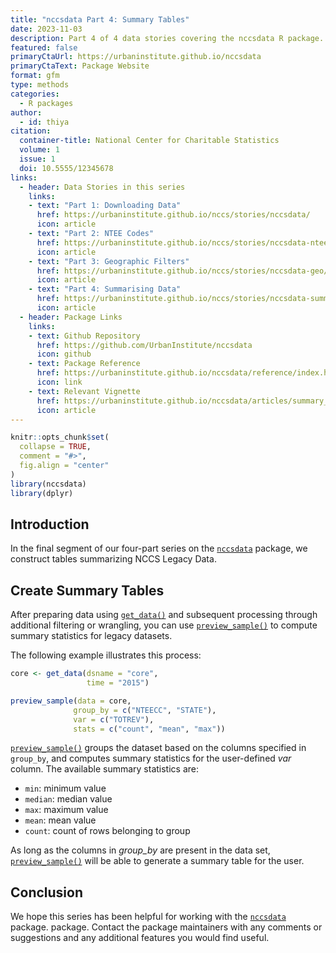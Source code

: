 ```yaml
---
title: "nccsdata Part 4: Summary Tables"
date: 2023-11-03
description: Part 4 of 4 data stories covering the nccsdata R package. This story focuses on summarising NCCS legacy data.
featured: false
primaryCtaUrl: https://urbaninstitute.github.io/nccsdata
primaryCtaText: Package Website
format: gfm
type: methods
categories:
  - R packages
author:
  - id: thiya
citation: 
  container-title: National Center for Charitable Statistics
  volume: 1
  issue: 1
  doi: 10.5555/12345678
links:
  - header: Data Stories in this series
    links:
    - text: "Part 1: Downloading Data"
      href: https://urbaninstitute.github.io/nccs/stories/nccsdata/
      icon: article
    - text: "Part 2: NTEE Codes"
      href: https://urbaninstitute.github.io/nccs/stories/nccsdata-ntee/
      icon: article
    - text: "Part 3: Geographic Filters"
      href: https://urbaninstitute.github.io/nccs/stories/nccsdata-geo/
      icon: article
    - text: "Part 4: Summarising Data"
      href: https://urbaninstitute.github.io/nccs/stories/nccsdata-summary/
      icon: article
  - header: Package Links
    links:
    - text: Github Repository
      href: https://github.com/UrbanInstitute/nccsdata
      icon: github
    - text: Package Reference
      href: https://urbaninstitute.github.io/nccsdata/reference/index.html
      icon: link
    - text: Relevant Vignette
      href: https://urbaninstitute.github.io/nccsdata/articles/summary_stats.html
      icon: article
---
```


```r
knitr::opts_chunk$set(
  collapse = TRUE,
  comment = "#>",
  fig.align = "center"
)
library(nccsdata)
library(dplyr)
```

## Introduction

In the final segment of our four-part series on the [`nccsdata`](https://urbaninstitute.github.io/nccsdata/) package, we construct tables summarizing NCCS Legacy Data.

## Create Summary Tables

After preparing data using [`get_data()`](file:///C:/Users/tpoongundranar/Documents/Urban/NCCS/nccsdata/docs/reference/get_data.html) and subsequent processing through additional filtering or wrangling, you can use [`preview_sample()`](file:///C:/Users/tpoongundranar/Documents/Urban/NCCS/nccsdata/docs/reference/preview_sample.html) to compute summary statistics for legacy datasets.

The following example illustrates this process:

```r
core <- get_data(dsname = "core",
                 time = "2015")
```

```r
preview_sample(data = core,
              group_by = c("NTEECC", "STATE"),
              var = c("TOTREV"),
              stats = c("count", "mean", "max"))
```



[`preview_sample()`](file:///C:/Users/tpoongundranar/Documents/Urban/NCCS/nccsdata/docs/reference/preview_sample.html) groups the dataset based on the columns specified in `group_by`, and computes summary statistics for the user-defined *var* column. The available summary statistics are:

 * `min`: minimum value
 * `median`: median value
 * `max`: maximum value
 * `mean`: mean value
 * `count`: count of rows belonging to group

As long as the columns in *group_by* are present in the data set, [`preview_sample()`](file:///C:/Users/tpoongundranar/Documents/Urban/NCCS/nccsdata/docs/reference/preview_sample.html) will be able to generate a summary table for the user.

## Conclusion

We hope this series has been helpful for working with the [`nccsdata`](file:///C:/Users/tpoongundranar/Documents/Urban/NCCS/nccsdata/docs/index.html) package. package. Contact the package maintainers with any comments or suggestions and any additional features you would find useful.
